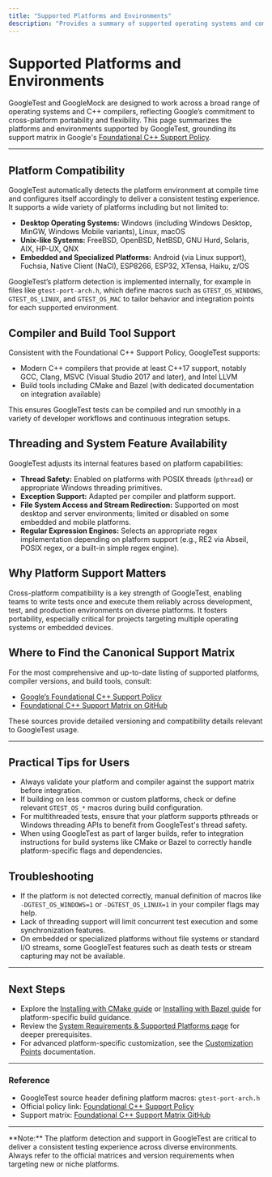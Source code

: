 ```yaml
---
title: "Supported Platforms and Environments"
description: "Provides a summary of supported operating systems and compilers as referenced in the foundational C++ policy. Emphasizes cross-platform portability as a product strength and links out to canonical support matrices."
---
```


# Supported Platforms and Environments

GoogleTest and GoogleMock are designed to work across a broad range of operating systems and C++ compilers, reflecting Google’s commitment to cross-platform portability and flexibility. This page summarizes the platforms and environments supported by GoogleTest, grounding its support matrix in Google's [Foundational C++ Support Policy](https://opensource.google/documentation/policies/cplusplus-support).

---

## Platform Compatibility

GoogleTest automatically detects the platform environment at compile time and configures itself accordingly to deliver a consistent testing experience. It supports a wide variety of platforms including but not limited to:

- **Desktop Operating Systems:** Windows (including Windows Desktop, MinGW, Windows Mobile variants), Linux, macOS
- **Unix-like Systems:** FreeBSD, OpenBSD, NetBSD, GNU Hurd, Solaris, AIX, HP-UX, QNX
- **Embedded and Specialized Platforms:** Android (via Linux support), Fuchsia, Native Client (NaCl), ESP8266, ESP32, XTensa, Haiku, z/OS

GoogleTest’s platform detection is implemented internally, for example in files like `gtest-port-arch.h`, which define macros such as `GTEST_OS_WINDOWS`, `GTEST_OS_LINUX`, and `GTEST_OS_MAC` to tailor behavior and integration points for each supported environment.


## Compiler and Build Tool Support

Consistent with the Foundational C++ Support Policy, GoogleTest supports:

- Modern C++ compilers that provide at least C++17 support, notably GCC, Clang, MSVC (Visual Studio 2017 and later), and Intel LLVM
- Build tools including CMake and Bazel (with dedicated documentation on integration available)

This ensures GoogleTest tests can be compiled and run smoothly in a variety of developer workflows and continuous integration setups.

## Threading and System Feature Availability

GoogleTest adjusts its internal features based on platform capabilities:

- **Thread Safety:** Enabled on platforms with POSIX threads (`pthread`) or appropriate Windows threading primitives.
- **Exception Support:** Adapted per compiler and platform support.
- **File System Access and Stream Redirection:** Supported on most desktop and server environments; limited or disabled on some embedded and mobile platforms.
- **Regular Expression Engines:** Selects an appropriate regex implementation depending on platform support (e.g., RE2 via Abseil, POSIX regex, or a built-in simple regex engine).

## Why Platform Support Matters

Cross-platform compatibility is a key strength of GoogleTest, enabling teams to write tests once and execute them reliably across development, test, and production environments on diverse platforms. It fosters portability, especially critical for projects targeting multiple operating systems or embedded devices.

## Where to Find the Canonical Support Matrix

For the most comprehensive and up-to-date listing of supported platforms, compiler versions, and build tools, consult:

- [Google’s Foundational C++ Support Policy](https://opensource.google/documentation/policies/cplusplus-support)
- [Foundational C++ Support Matrix on GitHub](https://github.com/google/oss-policies-info/blob/main/foundational-cxx-support-matrix.md)

These sources provide detailed versioning and compatibility details relevant to GoogleTest usage.

---

## Practical Tips for Users

- Always validate your platform and compiler against the support matrix before integration.
- If building on less common or custom platforms, check or define relevant `GTEST_OS_*` macros during build configuration.
- For multithreaded tests, ensure that your platform supports pthreads or Windows threading APIs to benefit from GoogleTest's thread safety.
- When using GoogleTest as part of larger builds, refer to integration instructions for build systems like CMake or Bazel to correctly handle platform-specific flags and dependencies.

## Troubleshooting

- If the platform is not detected correctly, manual definition of macros like `-DGTEST_OS_WINDOWS=1` or `-DGTEST_OS_LINUX=1` in your compiler flags may help.
- Lack of threading support will limit concurrent test execution and some synchronization features.
- On embedded or specialized platforms without file systems or standard I/O streams, some GoogleTest features such as death tests or stream capturing may not be available.

---

## Next Steps

- Explore the [Installing with CMake guide](/getting-started/set-up-prerequisites-installation/installation-cmake) or [Installing with Bazel guide](/getting-started/set-up-prerequisites-installation/installation-bazel) for platform-specific build guidance.
- Review the [System Requirements & Supported Platforms page](/getting-started/set-up-prerequisites-installation/system-requirements) for deeper prerequisites.
- For advanced platform-specific customization, see the [Customization Points](googletest/include/gtest/internal/custom/README.md) documentation.

---

### Reference

- GoogleTest source header defining platform macros: `gtest-port-arch.h`
- Official policy link: [Foundational C++ Support Policy](https://opensource.google/documentation/policies/cplusplus-support)
- Support matrix: [Foundational C++ Support Matrix GitHub](https://github.com/google/oss-policies-info/blob/main/foundational-cxx-support-matrix.md)


---

<Callout>
**Note:** The platform detection and support in GoogleTest are critical to deliver a consistent testing experience across diverse environments. Always refer to the official matrices and version requirements when targeting new or niche platforms.
</Callout>

